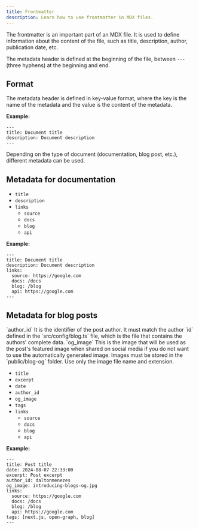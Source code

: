 ```yaml
---
title: Frontmatter
description: Learn how to use frontmatter in MDX files.
---
```


The frontmatter is an important part of an MDX file.
It is used to define information about the content of the file,
such as title, description, author, publication date, etc.

The metadata header is defined at the beginning of the file, between `---` (three hyphens) at the beginning and end.

## Format

The metadata header is defined in key-value format, where the key is the name of the metadata and the value is the content of the metadata.

**Example:**

```mdx
---
title: Document title
description: Document description
---
```

Depending on the type of document (documentation, blog post, etc.), different metadata can be used.

## Metadata for documentation

- `title`
- `description`
- `links`
  - `source`
  - `docs`
  - `blog`
  - `api`

**Example:**

```mdx
---
title: Document title
description: Document description
links:
  source: https://google.com
  docs: /docs
  blog: /blog
  api: https://google.com
---
```

## Metadata for blog posts

<Alert className="my-4" variant="warning">
  <AlertTitle className="font-bold">`author_id`</AlertTitle>

  <AlertDescription className="pl-2">
    It is the identifier of the post author.
    It must match the author `id` defined in the `src/config/blog.ts` file,
    which is the file that contains the authors' complete data.
  </AlertDescription>
</Alert>

<Alert className="my-4" variant="warning">
  <AlertTitle className="font-bold">`og_image`</AlertTitle>

  <AlertDescription className="pl-2">
    This is the image that will be used as the post's featured image when shared on social media if you do not want to use the automatically generated image.
    Images must be stored in the `public/blog-og` folder.
    Use only the image file name and extension.
  </AlertDescription>
</Alert>

- `title`
- `excerpt`
- `date`
- `author_id`
- `og_image`
- `tags`
- `links`
  - `source`
  - `docs`
  - `blog`
  - `api`

**Example:**

```mdx
---
title: Post title
date: 2024-08-07 22:33:00
excerpt: Post excerpt
author_id: daltonmenezes
og_image: introducing-blogs-og.jpg
links:
  source: https://google.com
  docs: /docs
  blog: /blog
  api: https://google.com
tags: [next.js, open-graph, blog]
---
```
